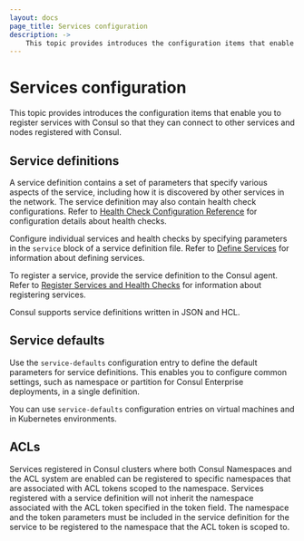 ```yaml
---
layout: docs
page_title: Services configuration
description: ->
    This topic provides introduces the configuration items that enable you to register services with Consul so that they can connect to other services and nodes registered with Consul. 
---
```


# Services configuration 

This topic provides introduces the configuration items that enable you to register services with Consul so that they can connect to other services and nodes registered with Consul.

## Service definitions

A service definition contains a set of parameters that specify various aspects of the service, including how it is discovered by other services in the network. The service definition may also contain health check configurations. Refer to [Health Check Configuration Reference](/consul/docs/reference/health-check) for configuration details about health checks. 

Configure individual services and health checks by specifying parameters in the `service` block of a service definition file. Refer to [Define Services](/consul/docs/register/service/vm/define) for information about defining services. 

To register a service, provide the service definition to the Consul agent. Refer to [Register Services and Health Checks](/consul/docs/register/service/vm) for information about registering services. 

Consul supports service definitions written in JSON and HCL.

## Service defaults

Use the `service-defaults` configuration entry to define the default parameters for service definitions. This enables you to configure common settings, such as namespace or partition for Consul Enterprise deployments, in a single definition.

You can use `service-defaults` configuration entries on virtual machines and in Kubernetes environments.  

## ACLs

Services registered in Consul clusters where both Consul Namespaces and the ACL system are enabled can be registered to specific namespaces that are associated with ACL tokens scoped to the namespace. Services registered with a service definition will not inherit the namespace associated with the ACL token specified in the token field. The namespace and the token parameters must be included in the service definition for the service to be registered to the namespace that the ACL token is scoped to.